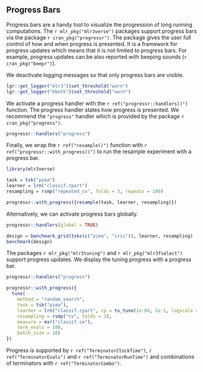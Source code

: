 ## Progress Bars {#progress-bars}

Progress bars are a handy tool to visualize the progression of long running computations.
The `r mlr_pkg("mlr3verse")` packages support progress bars via the package `r cran_pkg("progressr")`.
The package gives the user full control of how and when progress is presented.
It is a framework for progress updates which means that it is not limited to progress bars.
For example, progress updates can be also reported with beeping sounds (`r cran_pkg("beepr")`).

We deactivate logging messages so that only progress bars are visible.

```r
lgr::get_logger("mlr3")$set_threshold("warn")
lgr::get_logger("bbotk")$set_threshold("warn")
```

We activate a progress handler with the `r ref("progressr::handlers()")` function.
The progress handler states how progress is presented.
We recommend the `"progress"` handler which is provided by the package `r cran_pkg("progress")`.

```r
progressr::handlers("progress")
```

Finally, we wrap the `r ref("resample()")` function  with `r ref("progressr::with_progress()")` to run the resample experiment with a progress bar.

```r
library(mlr3verse)

task = tsk("pima")
learner = lrn("classif.rpart")
resampling = rsmp("repeated_cv", folds = 3, repeats = 100)

progressr::with_progress({resample(task, learner, resampling)})
```

Alternatively, we can activate progress bars globally.

```r
progressr::handlers(global = TRUE)

design = benchmark_grid(tsks(c("pima", "iris")), learner, resampling)
benchmark(design)
```

The packages `r mlr_pkg("mlr3tuning")` and `r mlr_pkg("mlr3fselect")` support progress updates.
We display the tuning progress with a progress bar.

```r
progressr::handlers("progress")

progressr::with_progress({
  tune(
    method = "random_search",
    task = tsk("pima"),
    learner = lrn("classif.rpart", cp = to_tune(1e-04, 1e-1, logscale = TRUE)),
    resampling = rsmp("cv", folds = 3),
    measure = msr("classif.ce"),
    term_evals = 100,
    batch_size = 10)
})
```

Progress is supported by `r ref("TerminatorClockTime")`, `r ref("TerminatorEvals")` and `r ref("TerminatorRunTime")` and combinations of terminators with `r ref("TerminatorCombo")`.
